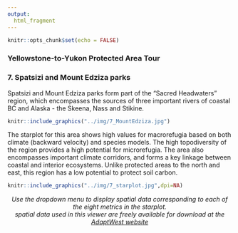 ```yaml
---
output:
  html_fragment   
---
```

```r
knitr::opts_chunk$set(echo = FALSE)
```
### **Yellowstone-to-Yukon Protected Area Tour**
### **7. Spatsizi and Mount Edziza parks**
Spatsizi and Mount Edziza parks form part of the "Sacred Headwaters" region, which encompasses the sources of three important rivers of coastal BC and Alaska - the Skeena, Nass and Stikine. 

```r
knitr::include_graphics("../img/7_MountEdziza.jpg")
```


The starplot for this area shows high values for macrorefugia based on both climate (backward velocity) and species models.
The high topodiversity of the region provides a high potential for microrefugia.
The area also encompasses important climate corridors, and forms a key linkage between coastal and interior ecosystems.
Unlike protected areas to the north and east, this region has a low potential to protect soil carbon.


```r
knitr::include_graphics("../img/7_starplot.jpg",dpi=NA)
```

<p align="center">
_Use the dropdown menu to display spatial data corresponding to each of the eight metrics in the starplot. \n<br>\nAll spatial data used in this viewer are freely available for download at the [AdaptWest website](http://adaptwest.databasin.org)_
</p>


